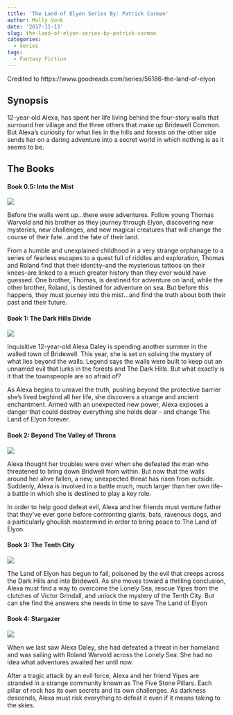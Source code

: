 ```yaml
---
title: 'The Land of Elyon Series By: Patrick Carman'
author: Molly Vonk
date: '2017-11-13'
slug: the-land-of-elyon-series-by-patrick-carman
categories:
  - Series
tags:
  - Fantasy Fiction
---
```


Credited to https://www.goodreads.com/series/56186-the-land-of-elyon

## Synopsis

12-year-old Alexa, has spent her life living behind the four-story walls that surround her village and the three others that make up Bridewell Common. But Alexa's curiosity for what lies in the hills and forests on the other side sends her on a daring adventure into a secret world in which nothing is as it seems to be. 

## The Books

#### Book 0.5: Into the Mist

<img src="Mist.jpg"/>

Before the walls went up...there were adventures. Follow young Thomas Warvold and his brother as they journey through Elyon, discovering new mysteries, new challenges, and new magical creatures that will change the course of their fate...and the fate of their land. 

From a humble and unexplained childhood in a very strange orphanage to a series of fearless escapes to a quest full of riddles and exploration, Thomas and Roland find that their identity--and the mysterious tattoos on their knees--are linked to a much greater history than they ever would have guessed. One brother, Thomas, is destined for adventure on land, while the other brother, Roland, is destined for adventure on sea. But before this happens, they must journey into the mist...and find the truth about both their past and their future.

#### Book 1: The Dark Hills Divide

<img src="Hills.jpg"/>

Inquisitive 12-year-old Alexa Daley is spending another summer in the walled town of Bridewell. This year, she is set on solving the mystery of what lies beyond the walls. Legend says the walls were built to keep out an unnamed evil that lurks in the forests and The Dark Hills. But what exactly is it that the townspeople are so afraid of?

As Alexa begins to unravel the truth, pushing beyond the protective barrier she's lived beghind all her life, she discovers a strange and ancient enchantment. Armed with an unexpected new power, Alexa exposes a danger that could destroy everything she holds dear - and change The Land of Elyon forever.

#### Book 2: Beyond The Valley of Throns

<img src="Thorns.jpg"/>

Alexa thought her troubles were over when she defeated the man who threatened to bring down Bridwell from within. But now that the walls around her ahve fallen, a new, unexpected threat has risen from outside. Suddenly, Alexa is involved in a battle much, much larger than her own life-a battle in which she is destined to play a key role.

In order to help good defeat evil, Alexa and her friends must venture father that they've ever gone before contronting giants, bats, ravenous dogs, and a particularly ghoulish mastermind in order to bring peace to The Land of Elyon.

#### Book 3: The Tenth City

<img src="Tenth.jpg"/>

The Land of Elyon has begun to fail, poisoned by the evil that creeps across the Dark Hills and into Bridewell.
As she moves toward a thrilling conclusion, Alexa must find a way to overcome the Lonely Sea, rescue Yipes from the clutches of Victor Grindall, and unlock the mystery of the Tenth City.
But can she find the answers she needs in time to save The Land of Elyon

#### Book 4: Stargazer

<img src="Stargazer.jpg"/>

When we last saw Alexa Daley, she had defeated a threat in her homeland and was sailing with Roland Warvold across the Lonely Sea. She had no idea what adventures awaited her until now.

After a tragic attack by an evil force, Alexa and her friend Yipes are stranded in a strange community known as The Five Stone Pillars. Each pillar of rock has its own secrets and its own challenges. As darkness descends, Alexa must risk everything to defeat it even if it means taking to the skies.


